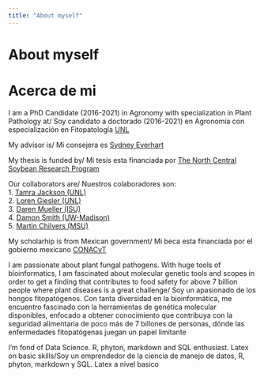 ```yaml
---
title: "About myself"
---
```

# About myself  
# Acerca de mi   

I am a PhD Candidate (2016-2021) in Agronomy with specialization in Plant Pathology at/ Soy candidato a doctorado (2016-2021) en Agronomía con especialización en Fitopatología [UNL](https://plantpathology.unl.edu)
 
My advisor is/ Mi consejera es [Sydney Everhart](https://plantpathology.unl.edu/sydney-everhart)


My thesis is funded by/ Mi tesis esta financiada por [The North Central Soybean Research Program](http://www.ncsrp.com)  

Our collaborators are/ Nuestros colaboradores son:  
1. [Tamra Jackson (UNL)](https://cropwatch.unl.edu/author/tamra-jackson-ziems-extension-plant-pathologist)  
2. [Loren Giesler (UNL)](https://plantpathology.unl.edu/loren-giesler)  
3. [Daren Mueller (ISU)](https://www.plantpath.iastate.edu/people/daren-mueller)  
4. [Damon Smith (UW-Madison)](https://plantpath.wisc.edu/damon-smith-2/)  
5. [Martin Chilvers (MSU)](https://www.canr.msu.edu/people/chilvers_martin)  

My scholarhip is from Mexican government/ Mi beca esta financiada por el gobierno mexicano  [CONACyT](https://www.conacyt.gob.mx)


I am passionate about plant fungal pathogens. With huge tools of bioinformatics, I am fascinated about molecular genetic tools and scopes in order to get a finding that contributes to food safety for above 7 billion people where plant diseases is a great challenge/ Soy un apasionado de los hongos fitopatógenos. Con tanta diversidad en la bioinformática, me encuentro fascinado con la herramientas de genética molecular disponibles, enfocado a obtener conocimiento que contribuya con la seguridad alimentaria de poco más de 7 billones de personas, dónde las enfermedades fitopatógenas juegan un papel limitante   

I’m fond of Data Science. R, phyton, markdown and SQL enthusiast. Latex on basic skills/Soy un emprendedor de la ciencia de manejo de datos, R, phyton, markdown y SQL. Latex a nivel basico


